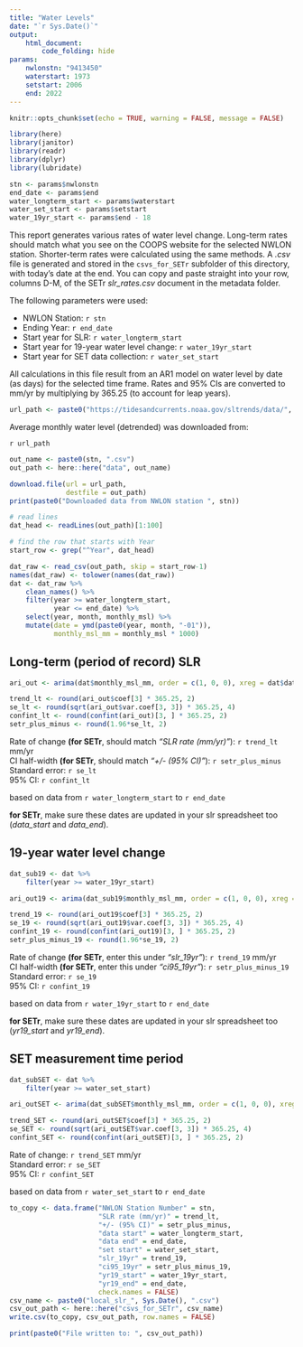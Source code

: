 ```yaml
---
title: "Water Levels"
date: "`r Sys.Date()`"
output: 
    html_document:
        code_folding: hide
params:
    nwlonstn: "9413450"
    waterstart: 1973
    setstart: 2006
    end: 2022
---
```


```r
knitr::opts_chunk$set(echo = TRUE, warning = FALSE, message = FALSE)
```


```r
library(here)
library(janitor)
library(readr)
library(dplyr)
library(lubridate)
```


```r
stn <- params$nwlonstn
end_date <- params$end
water_longterm_start <- params$waterstart
water_set_start <- params$setstart
water_19yr_start <- params$end - 18

```

This report generates various rates of water level change. Long-term rates should match what you see on the COOPS website for the selected NWLON station. Shorter-term rates were calculated using the same methods. A *.csv* file is generated and stored in the `csvs_for_SETr` subfolder of this directory, with today's date at the end. You can copy and paste straight into your row, columns D-M, of the SETr *slr_rates.csv* document in the metadata folder.   

The following parameters were used:  

+  NWLON Station: `r stn`  
+  Ending Year:  `r end_date`  
+  Start year for SLR:  `r water_longterm_start`  
+  Start year for 19-year water level change:  `r water_19yr_start`  
+  Start year for SET data collection:  `r water_set_start`


All calculations in this file result from an AR1 model on water level by date (as days) for the selected time frame. Rates and 95% CIs are converted to mm/yr by multiplying by 365.25 (to account for leap years).  

```r
url_path <- paste0("https://tidesandcurrents.noaa.gov/sltrends/data/", stn, "_meantrend.csv")
```

Average monthly water level (detrended) was downloaded from:  

`r url_path`  


```r
out_name <- paste0(stn, ".csv")
out_path <- here::here("data", out_name)

download.file(url = url_path, 
              destfile = out_path)
print(paste0("Downloaded data from NWLON station ", stn))
```

```r
# read lines
dat_head <- readLines(out_path)[1:100]

# find the row that starts with Year
start_row <- grep("^Year", dat_head)
```


```r
dat_raw <- read_csv(out_path, skip = start_row-1)
names(dat_raw) <- tolower(names(dat_raw))
dat <- dat_raw %>% 
    clean_names() %>%
    filter(year >= water_longterm_start,
           year <= end_date) %>%
    select(year, month, monthly_msl) %>%
    mutate(date = ymd(paste0(year, month, "-01")),
           monthly_msl_mm = monthly_msl * 1000)
```

## Long-term (period of record) SLR  

```r
ari_out <- arima(dat$monthly_msl_mm, order = c(1, 0, 0), xreg = dat$date)

trend_lt <- round(ari_out$coef[3] * 365.25, 2)
se_lt <- round(sqrt(ari_out$var.coef[3, 3]) * 365.25, 4)
confint_lt <- round(confint(ari_out)[3, ] * 365.25, 2)
setr_plus_minus <- round(1.96*se_lt, 2)
```

Rate of change **(for SETr**, should match *"SLR rate (mm/yr)"*):  `r trend_lt` mm/yr  
CI half-width **(for SETr**, should match *"+/- (95% CI)"*): `r setr_plus_minus`  
Standard error:  `r se_lt`  
95% CI:  `r confint_lt`  

based on data from `r water_longterm_start` to `r end_date`  

**for SETr**, make sure these dates are updated in your slr spreadsheet too (*data_start* and *data_end*).  


## 19-year water level change  


```r
dat_sub19 <- dat %>% 
    filter(year >= water_19yr_start)

ari_out19 <- arima(dat_sub19$monthly_msl_mm, order = c(1, 0, 0), xreg = dat_sub19$date)

trend_19 <- round(ari_out19$coef[3] * 365.25, 2)
se_19 <- round(sqrt(ari_out19$var.coef[3, 3]) * 365.25, 4)
confint_19 <- round(confint(ari_out19)[3, ] * 365.25, 2)
setr_plus_minus_19 <- round(1.96*se_19, 2)
```


Rate of change **(for SETr**, enter this under *"slr_19yr"*):  `r trend_19` mm/yr  
CI half-width **(for SETr**, enter this under *"ci95_19yr"*): `r setr_plus_minus_19`  
Standard error:  `r se_19`  
95% CI:  `r confint_19`  

based on data from `r water_19yr_start` to `r end_date`  

**for SETr**, make sure these dates are updated in your slr spreadsheet too (*yr19_start* and *yr19_end*).  


## SET measurement time period  

```r
dat_subSET <- dat %>% 
    filter(year >= water_set_start)

ari_outSET <- arima(dat_subSET$monthly_msl_mm, order = c(1, 0, 0), xreg = dat_subSET$date)

trend_SET <- round(ari_outSET$coef[3] * 365.25, 2)
se_SET <- round(sqrt(ari_outSET$var.coef[3, 3]) * 365.25, 4)
confint_SET <- round(confint(ari_outSET)[3, ] * 365.25, 2)
```

Rate of change:  `r trend_SET` mm/yr  
Standard error:  `r se_SET`  
95% CI:  `r confint_SET`  

based on data from `r water_set_start` to `r end_date`  


```r
to_copy <- data.frame("NWLON Station Number" = stn,
                      "SLR rate (mm/yr)" = trend_lt,
                      "+/- (95% CI)" = setr_plus_minus,
                      "data start" = water_longterm_start,
                      "data end" = end_date,
                      "set start" = water_set_start,
                      "slr_19yr" = trend_19,
                      "ci95_19yr" = setr_plus_minus_19,
                      "yr19_start" = water_19yr_start,
                      "yr19_end" = end_date,
                      check.names = FALSE)
csv_name <- paste0("local_slr_", Sys.Date(), ".csv")
csv_out_path <- here::here("csvs_for_SETr", csv_name)
write.csv(to_copy, csv_out_path, row.names = FALSE)

print(paste0("File written to: ", csv_out_path))
```

